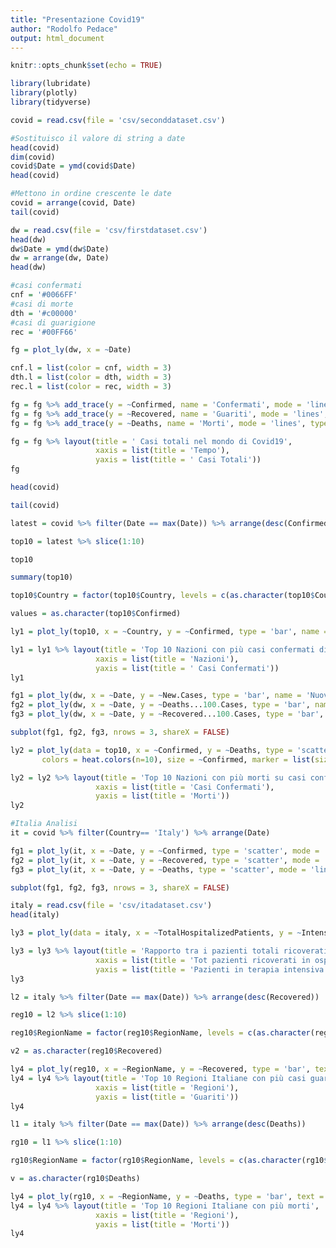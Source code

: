 ```yaml
---
title: "Presentazione Covid19"
author: "Rodolfo Pedace"
output: html_document
---
```


```r
knitr::opts_chunk$set(echo = TRUE)
```


```r
library(lubridate)
library(plotly)
library(tidyverse)
```

```r
covid = read.csv(file = 'csv/seconddataset.csv')

#Sostituisco il valore di string a date
head(covid)
dim(covid)
covid$Date = ymd(covid$Date)
head(covid)

#Mettono in ordine crescente le date
covid = arrange(covid, Date)
tail(covid)

```

```r
dw = read.csv(file = 'csv/firstdataset.csv')
head(dw)
dw$Date = ymd(dw$Date)
dw = arrange(dw, Date)
head(dw)

#casi confermati
cnf = '#0066FF'
#casi di morte
dth = '#c00000'
#casi di guarigione
rec = '#00FF66'

fg = plot_ly(dw, x = ~Date)

cnf.l = list(color = cnf, width = 3)
dth.l = list(color = dth, width = 3)
rec.l = list(color = rec, width = 3)

fg = fg %>% add_trace(y = ~Confirmed, name = 'Confermati', mode = 'lines', type ='scatter', line = cnf.l)
fg = fg %>% add_trace(y = ~Recovered, name = 'Guariti', mode = 'lines', type ='scatter', line = rec.l)
fg = fg %>% add_trace(y = ~Deaths, name = 'Morti', mode = 'lines', type ='scatter', line = dth.l)

fg = fg %>% layout(title = ' Casi totali nel mondo di Covid19',
                   xaxis = list(title = 'Tempo'),
                   yaxis = list(title = ' Casi Totali'))
fg
```

```r
head(covid)

tail(covid)

latest = covid %>% filter(Date == max(Date)) %>% arrange(desc(Confirmed))

top10 = latest %>% slice(1:10)

top10

summary(top10)

top10$Country = factor(top10$Country, levels = c(as.character(top10$Country)))

values = as.character(top10$Confirmed) 

ly1 = plot_ly(top10, x = ~Country, y = ~Confirmed, type = 'bar', name = 'Casi Confermati', text = values, textposition = 'auto', marker = list(color = heat.colors(n=10)))

ly1 = ly1 %>% layout(title = 'Top 10 Nazioni con più casi confermati di Covid19',
                   xaxis = list(title = 'Nazioni'),
                   yaxis = list(title = ' Casi Confermati'))
ly1

```

```r
fg1 = plot_ly(dw, x = ~Date, y = ~New.Cases, type = 'bar', name = 'Nuovi Casi')
fg2 = plot_ly(dw, x = ~Date, y = ~Deaths...100.Cases, type = 'bar', name = 'Morti / 100 Casi')
fg3 = plot_ly(dw, x = ~Date, y = ~Recovered...100.Cases, type = 'bar', name = 'Guariti / 100 Casi')

subplot(fg1, fg2, fg3, nrows = 3, shareX = FALSE)
```

```r
ly2 = plot_ly(data = top10, x = ~Confirmed, y = ~Deaths, type = 'scatter', text = values, mode = 'markers', color = ~Country,
       colors = heat.colors(n=10), size = ~Confirmed, marker = list(size = ~1e-4*Deaths))

ly2 = ly2 %>% layout(title = 'Top 10 Nazioni con più morti su casi confermati di Covid19',
                   xaxis = list(title = 'Casi Confermati'),
                   yaxis = list(title = 'Morti'))
ly2
```

```r
#Italia Analisi
it = covid %>% filter(Country== 'Italy') %>% arrange(Date)

fg1 = plot_ly(it, x = ~Date, y = ~Confirmed, type = 'scatter', mode = 'lines', name = 'Casi Confermati')
fg2 = plot_ly(it, x = ~Date, y = ~Recovered, type = 'scatter', mode = 'lines', name = 'Casi Guariti')
fg3 = plot_ly(it, x = ~Date, y = ~Deaths, type = 'scatter', mode = 'lines', name = 'Casi Morti')

subplot(fg1, fg2, fg3, nrows = 3, shareX = FALSE)

italy = read.csv(file = 'csv/itadataset.csv')
head(italy)

ly3 = plot_ly(data = italy, x = ~TotalHospitalizedPatients, y = ~IntensiveCarePatients, type = 'scatter', color = ~RegionName)

ly3 = ly3 %>% layout(title = 'Rapporto tra i pazienti totali ricoverati in ospedale e i casi in terapia intensiva nelle regioni',
                   xaxis = list(title = 'Tot pazienti ricoverati in ospedale'),
                   yaxis = list(title = 'Pazienti in terapia intensiva'))
ly3
```

```r
l2 = italy %>% filter(Date == max(Date)) %>% arrange(desc(Recovered))

reg10 = l2 %>% slice(1:10)

reg10$RegionName = factor(reg10$RegionName, levels = c(as.character(reg10$RegionName)))

v2 = as.character(reg10$Recovered) 

ly4 = plot_ly(reg10, x = ~RegionName, y = ~Recovered, type = 'bar', text = v2, textposition = 'auto', marker = list(color='orange'))
ly4 = ly4 %>% layout(title = 'Top 10 Regioni Italiane con più casi guariti',
                   xaxis = list(title = 'Regioni'),
                   yaxis = list(title = 'Guariti'))
ly4
```

```r
l1 = italy %>% filter(Date == max(Date)) %>% arrange(desc(Deaths))

rg10 = l1 %>% slice(1:10)

rg10$RegionName = factor(rg10$RegionName, levels = c(as.character(rg10$RegionName)))

v = as.character(rg10$Deaths) 

ly4 = plot_ly(rg10, x = ~RegionName, y = ~Deaths, type = 'bar', text = v, textposition = 'auto', marker = list(color='orange'))
ly4 = ly4 %>% layout(title = 'Top 10 Regioni Italiane con più morti',
                   xaxis = list(title = 'Regioni'),
                   yaxis = list(title = 'Morti'))
ly4
```